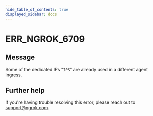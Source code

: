 ```yaml
---
hide_table_of_contents: true
displayed_sidebar: docs
---
```



# ERR_NGROK_6709

## Message

Some of the dedicated IPs "`IPS`" are already used in a different agent ingress.

<ErrorDetails error="err_ngrok_6709" />

## Further help

If you're having trouble resolving this error, please reach out to [support@ngrok.com](mailto:support@ngrok.com?subject=Help%20with%20ERR_NGROK_6709).
